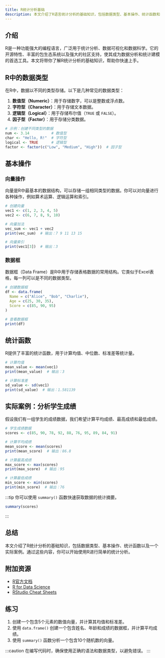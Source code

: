 ```yaml
---
title: R统计分析基础
description: 本文介绍了R语言统计分析的基础知识，包括数据类型、基本操作、统计函数和实际案例，适合初学者快速入门。
---
```


## 介绍

R是一种功能强大的编程语言，广泛用于统计分析、数据可视化和数据科学。它的开源特性、丰富的包生态系统以及强大的社区支持，使其成为数据分析和统计建模的首选工具。本文将带你了解R统计分析的基础知识，帮助你快速上手。

## R中的数据类型

在R中，数据以不同的类型存储。以下是几种常见的数据类型：

1. **数值型（Numeric）**：用于存储数字，可以是整数或浮点数。
2. **字符型（Character）**：用于存储文本数据。
3. **逻辑型（Logical）**：用于存储布尔值（`TRUE` 或 `FALSE`）。
4. **因子型（Factor）**：用于存储分类数据。

```r
# 示例：创建不同类型的数据
num <- 3.14          # 数值型
char <- "Hello, R!"  # 字符型
logical <- TRUE      # 逻辑型
factor <- factor(c("Low", "Medium", "High"))  # 因子型
```

## 基本操作

### 向量操作

向量是R中最基本的数据结构，可以存储一组相同类型的数据。你可以对向量进行各种操作，例如算术运算、逻辑运算和索引。

```r
# 创建向量
vec1 <- c(1, 2, 3, 4, 5)
vec2 <- c(6, 7, 8, 9, 10)

# 向量加法
vec_sum <- vec1 + vec2
print(vec_sum)  # 输出：7 9 11 13 15

# 向量索引
print(vec1[3])  # 输出：3
```

### 数据框

数据框（Data Frame）是R中用于存储表格数据的常用结构。它类似于Excel表格，每一列可以是不同的数据类型。

```r
# 创建数据框
df <- data.frame(
  Name = c("Alice", "Bob", "Charlie"),
  Age = c(25, 30, 35),
  Score = c(85, 90, 95)
)

# 查看数据框
print(df)
```

## 统计函数

R提供了丰富的统计函数，用于计算均值、中位数、标准差等统计量。

```r
# 计算均值
mean_value <- mean(vec1)
print(mean_value)  # 输出：3

# 计算标准差
sd_value <- sd(vec1)
print(sd_value)  # 输出：1.581139
```

## 实际案例：分析学生成绩

假设我们有一组学生的成绩数据，我们希望计算平均成绩、最高成绩和最低成绩。

```r
# 学生成绩数据
scores <- c(85, 90, 78, 92, 88, 76, 95, 89, 84, 91)

# 计算平均成绩
mean_score <- mean(scores)
print(mean_score)  # 输出：86.8

# 计算最高成绩
max_score <- max(scores)
print(max_score)  # 输出：95

# 计算最低成绩
min_score <- min(scores)
print(min_score)  # 输出：76
```

:::tip
你可以使用 `summary()` 函数快速获取数据的统计摘要。
```r
summary(scores)
```
:::

## 总结

本文介绍了R统计分析的基础知识，包括数据类型、基本操作、统计函数以及一个实际案例。通过这些内容，你可以开始使用R进行简单的统计分析。

## 附加资源

- [R官方文档](https://cran.r-project.org/doc/manuals/r-release/R-intro.html)
- [R for Data Science](https://r4ds.had.co.nz/)
- [RStudio Cheat Sheets](https://www.rstudio.com/resources/cheatsheets/)

## 练习

1. 创建一个包含5个元素的数值向量，并计算其均值和标准差。
2. 使用 `data.frame()` 创建一个包含姓名、年龄和成绩的数据框，并计算平均成绩。
3. 使用 `summary()` 函数分析一个包含10个随机数的向量。

:::caution
在编写代码时，确保使用正确的语法和数据类型，以避免错误。
:::